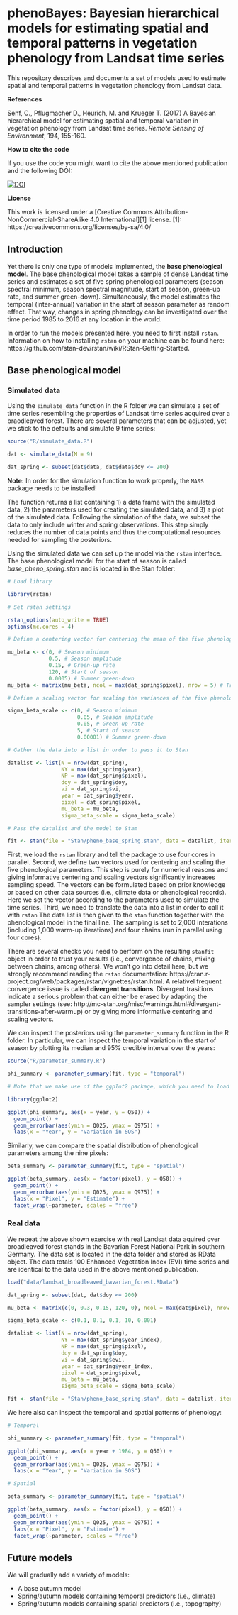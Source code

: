
# phenoBayes: Bayesian hierarchical models for estimating spatial and temporal patterns in vegetation phenology from Landsat time series

This repository describes and documents a set of models used to estimate spatial and temporal patterns in vegetation phenology from Landsat data.

**References**

Senf, C., Pflugmacher D., Heurich, M. and Krueger T. (2017) A Bayesian hierarchical model for estimating spatial and temporal variation in vegetation phenology from Landsat time series. *Remote Sensing of Environment*, 194, 155-160.

**How to cite the code**

If you use the code you might want to cite the above mentioned publication and the following DOI:

[![DOI](https://zenodo.org/badge/DOI/10.5281/zenodo.260099.svg)](https://doi.org/10.5281/zenodo.260099)

**License**

This work is licensed under a [Creative Commons Attribution-NonCommercial-ShareAlike 4.0 International][1] license.
[1]: https://creativecommons.org/licenses/by-sa/4.0/

## Introduction

Yet there is only one type of models implemented, the **base phenological model**. The base phenological model takes a sample of dense Landsat time series and estimates a set of five spring phenological parameters (season spectral minimum, season spectral magnitude, start of season, green-up rate, and summer green-down). Simultaneously, the model estimates the temporal (inter-annual) variation in the start of season parameter as random effect. That way, changes in spring phenology can be investigated over the time period 1985 to 2016 at any location in the world.

In order to run the models presented here, you need to first install `rstan`. Information on how to installing `rstan` on your machine can be found here: https://github.com/stan-dev/rstan/wiki/RStan-Getting-Started.

## Base phenological model

### Simulated data

Using the `simulate_data` function in the R folder we can simulate a set of time series resembling the properties of Landsat time series acquired over a braodleaved forest. There are several parameters that can be adjusted, yet we stick to the defaults and simulate 9 time series:

```{r}
source("R/simulate_data.R")

dat <- simulate_data(M = 9)

dat_spring <- subset(dat$data, dat$data$doy <= 200)
```

**Note:** In order for the simulation function to work properly, the `MASS` package needs to be installed!

The function returns a list containing 1) a data frame with the simulated data, 2) the parameters used for creating the simulated data, and 3) a plot of the simulated data. Following the simulation of the data, we subset the data to only include winter and spring observations. This step simply reduces the number of data points and thus the computational resources needed for sampling the posteriors. 

Using the simulated data we can set up the model via the `rstan` interface. The  base phenological model for the start of season is called *base_pheno_spring.stan* and is located in the Stan folder:

```{r}
# Load library

library(rstan)

# Set rstan settings

rstan_options(auto_write = TRUE)
options(mc.cores = 4)

# Define a centering vector for centering the mean of the five phenological parameters

mu_beta <- c(0, # Season minimum 
             0.5, # Season amplitude
             0.15, # Green-up rate
             120, # Start of season
             0.0005) # Summer green-down
mu_beta <- matrix(mu_beta, ncol = max(dat_spring$pixel), nrow = 5) # Translate into a matrix with dimension: 5*n_pixel

# Define a scaling vector for scaling the variances of the five phenological parameters

sigma_beta_scale <- c(0, # Season minimum
                      0.05, # Season amplitude
                      0.05, # Green-up rate
                      5, # Start of season
                      0.00001) # Summer green-down

# Gather the data into a list in order to pass it to Stan

datalist <- list(N = nrow(dat_spring),
                 NY = max(dat_spring$year),
                 NP = max(dat_spring$pixel),
                 doy = dat_spring$doy,
                 vi = dat_spring$vi,
                 year = dat_spring$year,
                 pixel = dat_spring$pixel,
                 mu_beta = mu_beta,
                 sigma_beta_scale = sigma_beta_scale)

# Pass the datalist and the model to Stam

fit <- stan(file = "Stan/pheno_base_spring.stan", data = datalist, iter = 2000, chains = 4)
```

First, we load the `rstan` library and tell the package to use four cores in parallel. Second, we define two vectors used for centering and scaling the five phenological parameters. This step is purely for numerical reasons and giving informative centering and scaling vectors significantly increases sampling speed. The vectors can be formulated based on prior knowledge or based on other data sources (i.e., climate data or phenological records). Here we set the vector according to the parameters used to simulate the time series. Third, we need to translate the data into a list in order to call it with `rstan` The data list is then given to the `stan` function together with the phenological model in the final line. The sampling is set to 2,000 interations (including 1,000 warm-up iterations) and four chains (run in parallel using four cores).

There are several checks you need to perform on the resulting `stanfit` object in order to trust your results (i.e., convergence of chains, mixing between chains, among others). We won't go into detail here, but we strongly recommend reading the `rstan` documentation: https://cran.r-project.org/web/packages/rstan/vignettes/rstan.html. A relativel frequent convergence issue is called **divergent transitions**. Divergent trasitions indicate a serious problem that can either be erased by adapting the sampler settings (see: http://mc-stan.org/misc/warnings.html#divergent-transitions-after-warmup) or by giving more informative centering and scaling vectors.

We can inspect the posteriors using the `parameter_summary` function in the R folder. In particular, we can inspect the temporal variation in the start of season by plotting its median and 95% credible interval over the years:

```{r}
source("R/parameter_summary.R")

phi_summary <- parameter_summary(fit, type = "temporal")

# Note that we make use of the ggplot2 package, which you need to load

library(ggplot2)

ggplot(phi_summary, aes(x = year, y = Q50)) +
  geom_point() +
  geom_errorbar(aes(ymin = Q025, ymax = Q975)) +
  labs(x = "Year", y = "Variation in SOS")
```

Similarly, we can compare the spatial distribution of phenological parameters among the nine pixels:

```{r}
beta_summary <- parameter_summary(fit, type = "spatial")

ggplot(beta_summary, aes(x = factor(pixel), y = Q50)) +
  geom_point() +
  geom_errorbar(aes(ymin = Q025, ymax = Q975)) +
  labs(x = "Pixel", y = "Estimate") +
  facet_wrap(~parameter, scales = "free")
```

### Real data

We repeat the above shown exercise with real Landsat data aquired over broadleaved forest stands in the Bavarian Forest National Park in southern Germany. The data set is located in the data folder and stored as RData object. The data totals 100 Enhanced Vegetation Index (EVI) time series and are identical to the data used in the above mentioned publication.

```{r}
load("data/landsat_broadleaved_bavarian_forest.RData")

dat_spring <- subset(dat, dat$doy <= 200)

mu_beta <- matrix(c(0, 0.3, 0.15, 120, 0), ncol = max(dat$pixel), nrow = 5)

sigma_beta_scale <- c(0.1, 0.1, 0.1, 10, 0.001)

datalist <- list(N = nrow(dat_spring),
                 NY = max(dat_spring$year_index),
                 NP = max(dat_spring$pixel),
                 doy = dat_spring$doy,
                 vi = dat_spring$evi,
                 year = dat_spring$year_index,
                 pixel = dat_spring$pixel,
                 mu_beta = mu_beta,
                 sigma_beta_scale = sigma_beta_scale)

fit <- stan(file = "Stan/pheno_base_spring.stan", data = datalist, iter = 2000, chains = 4)
```

We here also can inspect the temporal and spatial patterns of phenology:

```{r}
# Temporal

phi_summary <- parameter_summary(fit, type = "temporal")

ggplot(phi_summary, aes(x = year + 1984, y = Q50)) +
  geom_point() +
  geom_errorbar(aes(ymin = Q025, ymax = Q975)) +
  labs(x = "Year", y = "Variation in SOS")

# Spatial

beta_summary <- parameter_summary(fit, type = "spatial")

ggplot(beta_summary, aes(x = factor(pixel), y = Q50)) +
  geom_point() +
  geom_errorbar(aes(ymin = Q025, ymax = Q975)) +
  labs(x = "Pixel", y = "Estimate") +
  facet_wrap(~parameter, scales = "free")
```

## Future models

We will gradually add a variety of models:

- A base autumn model
- Spring/autumn models containing temporal predictors (i.e., climate)
- Spring/autumn models containing spatial predictors (i.e., topography)
